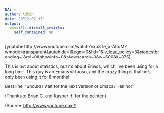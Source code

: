 ```yaml
---
NA: ~
author: Admin
date: '2012-07-13'
output:
  distill::distill_article:
    self_contained: no
---
```


[youtube http://www.youtube.com/watch?v=p3Te\_a-AGqM?wmode=transparent&autohide=1&egm=0&hd=1&iv\_load_policy=3&modestbranding=1&rel=0&showinfo=0&showsearch=0&w=500&h=375]

This is not about statistics, but it&#8217;s about Emacs, which I&#8217;ve been using for a long time. This guy is an Emacs virtuoso, and the crazy thing is that he&#8217;s only been using it for 8 months!

Best line: &#8220;Should I wait for the next version of Emacs? Hell no!&#8221;

(Thanks to Brian C. and Kasper H. for the pointer.)

<div class="attribution">
  (<span>Source:</span> <a href="http://www.youtube.com/">http://www.youtube.com/</a>)
</div>
